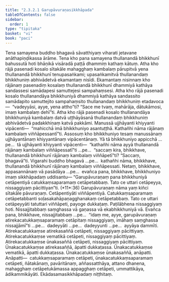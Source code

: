 ```yaml
---
title: "2.3.2.1 Garupāvuraṇasikkhāpada"
tableOfContents: false
sidebar:
  order: 1
type: "tipitaka"
basket: "vi"
book: "paci"
---
```



<DynamicBreadcrumb />

<Division number="783" book="paci" bookNo="2" page="335">

<Paragraph number="2541" book="paci">
Tena samayena buddho bhagavā sāvatthiyaṃ viharati jetavane anāthapiṇḍikassa ārāme. Tena kho pana samayena thullanandā bhikkhunī bahussutā hoti bhāṇikā visāradā paṭṭā dhammiṃ kathaṃ kātuṃ. Atha kho rājā pasenadi kosalo sītakāle mahagghaṃ kambalaṃ pārupitvā yena thullanandā bhikkhunī tenupasaṅkami; upasaṅkamitvā thullanandaṃ bhikkhuniṃ abhivādetvā ekamantaṃ nisīdi. Ekamantaṃ nisinnaṃ kho rājānaṃ pasenadiṃ kosalaṃ thullanandā bhikkhunī dhammiyā kathāya sandassesi samādapesi samuttejesi sampahaṃsesi. Atha kho rājā pasenadi kosalo thullanandāya bhikkhuniyā dhammiyā kathāya sandassito samādapito samuttejito sampahaṃsito thullanandaṃ bhikkhuniṃ etadavoca—  “vadeyyāsi, ayye, yena attho”ti? “Sace me tvaṃ, mahārāja, dātukāmosi, imaṃ kambalaṃ dehī”ti. Atha kho rājā pasenadi kosalo thullanandāya bhikkhuniyā kambalaṃ datvā uṭṭhāyāsanā thullanandaṃ bhikkhuniṃ abhivādetvā padakkhiṇaṃ katvā pakkāmi. Manussā ujjhāyanti khiyyanti vipācenti—  “mahicchā imā bhikkhuniyo asantuṭṭhā. Kathañhi nāma rājānaṃ kambalaṃ viññāpessantī”ti.
</Paragraph>

<Paragraph number="2542" book="paci">
Assosuṃ kho bhikkhuniyo tesaṃ manussānaṃ ujjhāyantānaṃ khiyyantānaṃ vipācentānaṃ. Yā tā bhikkhuniyo appicchā …pe…  tā ujjhāyanti khiyyanti vipācenti—  “kathañhi nāma ayyā thullanandā rājānaṃ kambalaṃ viññāpessatī”ti …pe…  “saccaṃ kira, bhikkhave, thullanandā bhikkhunī rājānaṃ kambalaṃ viññāpetī”ti? “Saccaṃ, bhagavā”ti. Vigarahi buddho bhagavā …pe…  kathañhi nāma, bhikkhave, thullanandā bhikkhunī rājānaṃ kambalaṃ viññāpessati. Netaṃ, bhikkhave, appasannānaṃ vā pasādāya …pe…  evañca pana, bhikkhave, bhikkhuniyo imaṃ sikkhāpadaṃ uddisantu—
</Paragraph>

</Division>
<Division number="784" book="paci" bookNo="2" page="335">

<Paragraph number="2543" book="paci">
<Emphasis>“Garupāvuraṇaṃ pana bhikkhuniyā cetāpentiyā catukkaṃsaparamaṃ cetāpetabbaṃ. Tato ce uttari cetāpeyya, nissaggiyaṃ pācittiyan”</Emphasis>ti. (*11*:<Emphasis>36</Emphasis>)
</Paragraph>

</Division>
<Division number="785" book="paci" bookNo="2" page="336">

<Paragraph number="2544" book="paci">
<Emphasis>Garupāvuraṇaṃ</Emphasis> nāma yaṃ kiñci sītakāle pāvuraṇaṃ.
</Paragraph>

<Paragraph number="2545" book="paci">
<Emphasis>Cetāpentiyā</Emphasis>ti viññāpentiyā.
</Paragraph>

<Paragraph number="2546" book="paci">
<Emphasis>Catukkaṃsaparamaṃ cetāpetabban</Emphasis>ti soḷasakahāpaṇagghanakaṃ cetāpetabbaṃ.
</Paragraph>

<Paragraph number="2547" book="paci">
<Emphasis>Tato ce uttari cetāpeyyā</Emphasis>ti tatuttari viññāpeti, payoge dukkaṭaṃ. Paṭilābhena nissaggiyaṃ hoti. Nissajjitabbaṃ saṃghassa vā gaṇassa vā ekabhikkhuniyā vā. Evañca pana, bhikkhave, nissajjitabbaṃ …pe…  “idaṃ me, ayye, garupāvuraṇaṃ atirekacatukkaṃsaparamaṃ cetāpitaṃ nissaggiyaṃ, imāhaṃ saṃghassa nissajjāmī”ti …pe…  dadeyyāti …pe…  dadeyyunti …pe…  ayyāya dammīti.
</Paragraph>

</Division>
<Division number="786" book="paci" bookNo="2" page="336">

<Paragraph number="2548" book="paci">
Atirekacatukkaṃse atirekasaññā cetāpeti, nissaggiyaṃ pācittiyaṃ. Atirekacatukkaṃse vematikā cetāpeti, nissaggiyaṃ pācittiyaṃ. Atirekacatukkaṃse ūnakasaññā cetāpeti, nissaggiyaṃ pācittiyaṃ.
</Paragraph>

<Paragraph number="2549" book="paci">
Ūnakacatukkaṃse atirekasaññā, āpatti dukkaṭassa. Ūnakacatukkaṃse vematikā, āpatti dukkaṭassa. Ūnakacatukkaṃse ūnakasaññā, anāpatti.
</Paragraph>

</Division>
<Division number="787" book="paci" bookNo="2" page="336">

<Paragraph number="2550" book="paci">
Anāpatti—  catukkaṃsaparamaṃ cetāpeti, ūnakacatukkaṃsaparamaṃ cetāpeti, ñātakānaṃ, pavāritānaṃ, aññassatthāya, attano dhanena, mahagghaṃ cetāpetukāmassa appagghaṃ cetāpeti, ummattikāya, ādikammikāyāti.

</Paragraph>
</Division>

<Paragraph number="2551" type="center" book="paci">
Ekādasamasikkhāpadaṃ niṭṭhitaṃ.
</Paragraph>